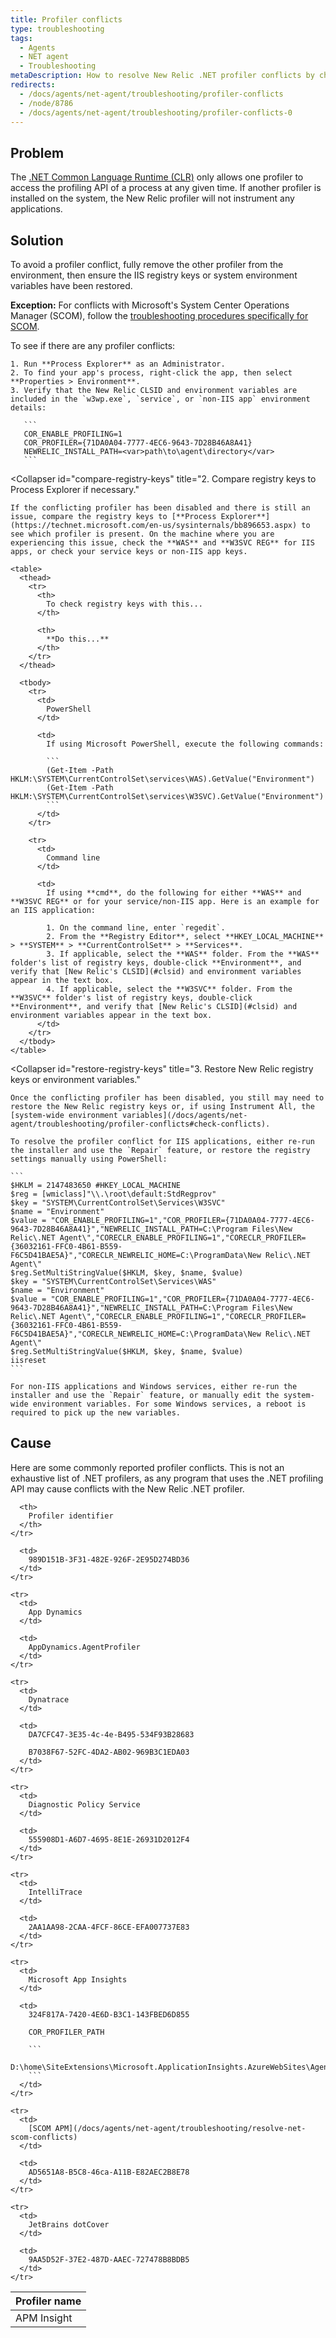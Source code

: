 ```yaml
---
title: Profiler conflicts
type: troubleshooting
tags:
  - Agents
  - NET agent
  - Troubleshooting
metaDescription: How to resolve New Relic .NET profiler conflicts by checking the New Relic CLSIDs and registry keys.
redirects:
  - /docs/agents/net-agent/troubleshooting/profiler-conflicts
  - /node/8786
  - /docs/agents/net-agent/troubleshooting/profiler-conflicts-0
---
```


## Problem

The [.NET Common Language Runtime (CLR)](https://msdn.microsoft.com/en-us/library/bb384689.aspx) only allows one profiler to access the profiling API of a process at any given time. If another profiler is installed on the system, the New Relic profiler will not instrument any applications.

## Solution

To avoid a profiler conflict, fully remove the other profiler from the environment, then ensure the IIS registry keys or system environment variables have been restored.

**Exception:** For conflicts with Microsoft's System Center Operations Manager (SCOM), follow the [troubleshooting procedures specifically for SCOM](/docs/agents/net-agent/troubleshooting/resolve-net-scom-conflicts).

<CollapserGroup>
  <Collapser
    id="check-conflicts"
    title="1. Check for profiler conflicts."
  >
    To see if there are any profiler conflicts:

    1. Run **Process Explorer** as an Administrator.
    2. To find your app's process, right-click the app, then select **Properties > Environment**.
    3. Verify that the New Relic CLSID and environment variables are included in the `w3wp.exe`, `service`, or `non-IIS app` environment details:

       ```
       COR_ENABLE_PROFILING=1
       COR_PROFILER={71DA0A04-7777-4EC6-9643-7D28B46A8A41}
       NEWRELIC_INSTALL_PATH=<var>path\to\agent\directory</var>
       ```
  </Collapser>

  <Collapser
    id="compare-registry-keys"
    title="2. Compare registry keys to Process Explorer if necessary."
  >
    If the conflicting profiler has been disabled and there is still an issue, compare the registry keys to [**Process Explorer**](https://technet.microsoft.com/en-us/sysinternals/bb896653.aspx) to see which profiler is present. On the machine where you are experiencing this issue, check the **WAS** and **W3SVC REG** for IIS apps, or check your service keys or non-IIS app keys.

    <table>
      <thead>
        <tr>
          <th>
            To check registry keys with this...
          </th>

          <th>
            **Do this...**
          </th>
        </tr>
      </thead>

      <tbody>
        <tr>
          <td>
            PowerShell
          </td>

          <td>
            If using Microsoft PowerShell, execute the following commands:

            ```
            (Get-Item -Path HKLM:\SYSTEM\CurrentControlSet\services\WAS).GetValue("Environment")
            (Get-Item -Path HKLM:\SYSTEM\CurrentControlSet\services\W3SVC).GetValue("Environment")
            ```
          </td>
        </tr>

        <tr>
          <td>
            Command line
          </td>

          <td>
            If using **cmd**, do the following for either **WAS** and **W3SVC REG** or for your service/non-IIS app. Here is an example for an IIS application:

            1. On the command line, enter `regedit`.
            2. From the **Registry Editor**, select **HKEY_LOCAL_MACHINE** > **SYSTEM** > **CurrentControlSet** > **Services**.
            3. If applicable, select the **WAS** folder. From the **WAS** folder's list of registry keys, double-click **Environment**, and verify that [New Relic's CLSID](#clsid) and environment variables appear in the text box.
            4. If applicable, select the **W3SVC** folder. From the **W3SVC** folder's list of registry keys, double-click **Environment**, and verify that [New Relic's CLSID](#clsid) and environment variables appear in the text box.
          </td>
        </tr>
      </tbody>
    </table>
  </Collapser>

  <Collapser
    id="restore-registry-keys"
    title="3. Restore New Relic registry keys or environment variables."
  >
    Once the conflicting profiler has been disabled, you still may need to restore the New Relic registry keys or, if using Instrument All, the [system-wide environment variables](/docs/agents/net-agent/troubleshooting/profiler-conflicts#check-conflicts).

    To resolve the profiler conflict for IIS applications, either re-run the installer and use the `Repair` feature, or restore the registry settings manually using PowerShell:

    ```
    $HKLM = 2147483650 #HKEY_LOCAL_MACHINE
    $reg = [wmiclass]"\\.\root\default:StdRegprov"
    $key = "SYSTEM\CurrentControlSet\Services\W3SVC"
    $name = "Environment"
    $value = "COR_ENABLE_PROFILING=1","COR_PROFILER={71DA0A04-7777-4EC6-9643-7D28B46A8A41}","NEWRELIC_INSTALL_PATH=C:\Program Files\New Relic\.NET Agent\","CORECLR_ENABLE_PROFILING=1","CORECLR_PROFILER={36032161-FFC0-4B61-B559-F6C5D41BAE5A}","CORECLR_NEWRELIC_HOME=C:\ProgramData\New Relic\.NET Agent\"
    $reg.SetMultiStringValue($HKLM, $key, $name, $value)
    $key = "SYSTEM\CurrentControlSet\Services\WAS"
    $name = "Environment"
    $value = "COR_ENABLE_PROFILING=1","COR_PROFILER={71DA0A04-7777-4EC6-9643-7D28B46A8A41}","NEWRELIC_INSTALL_PATH=C:\Program Files\New Relic\.NET Agent\","CORECLR_ENABLE_PROFILING=1","CORECLR_PROFILER={36032161-FFC0-4B61-B559-F6C5D41BAE5A}","CORECLR_NEWRELIC_HOME=C:\ProgramData\New Relic\.NET Agent\"
    $reg.SetMultiStringValue($HKLM, $key, $name, $value)
    iisreset
    ```

    For non-IIS applications and Windows services, either re-run the installer and use the `Repair` feature, or manually edit the system-wide environment variables. For some Windows services, a reboot is required to pick up the new variables.
  </Collapser>
</CollapserGroup>

## Cause

Here are some commonly reported profiler conflicts. This is not an exhaustive list of .NET profilers, as any program that uses the .NET profiling API may cause conflicts with the New Relic .NET profiler.

<table>
  <thead>
    <tr>
      <th style={{ width: "200px" }}>
        Profiler name
      </th>

      <th>
        Profiler identifier
      </th>
    </tr>
  </thead>

  <tbody>
    <tr>
      <td>
        APM Insight
      </td>

      <td>
        989D151B-3F31-482E-926F-2E95D274BD36
      </td>
    </tr>

    <tr>
      <td>
        App Dynamics
      </td>

      <td>
        AppDynamics.AgentProfiler
      </td>
    </tr>

    <tr>
      <td>
        Dynatrace
      </td>

      <td>
        DA7CFC47-3E35-4c-4e-B495-534F93B28683

        B7038F67-52FC-4DA2-AB02-969B3C1EDA03
      </td>
    </tr>

    <tr>
      <td>
        Diagnostic Policy Service
      </td>

      <td>
        555908D1-A6D7-4695-8E1E-26931D2012F4
      </td>
    </tr>

    <tr>
      <td>
        IntelliTrace
      </td>

      <td>
        2AA1AA98-2CAA-4FCF-86CE-EFA007737E83
      </td>
    </tr>

    <tr>
      <td>
        Microsoft App Insights
      </td>

      <td>
        324F817A-7420-4E6D-B3C1-143FBED6D855

        COR_PROFILER_PATH

        ```
        D:\home\SiteExtensions\Microsoft.ApplicationInsights.AzureWebSites\Agent\MicrosoftInstrumentationEngine.dll
        ```
      </td>
    </tr>

    <tr>
      <td>
        [SCOM APM](/docs/agents/net-agent/troubleshooting/resolve-net-scom-conflicts)
      </td>

      <td>
        AD5651A8-B5C8-46ca-A11B-E82AEC2B8E78
      </td>
    </tr>

    <tr>
      <td>
        JetBrains dotCover
      </td>

      <td>
        9AA5D52F-37E2-487D-AAEC-727478B8BDB5
      </td>
    </tr>
  </tbody>
</table>
